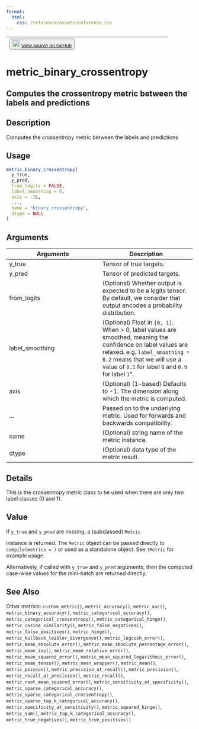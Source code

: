 ```yaml
---
format:
  html:
    css: /reference/assets/reference.css
---
```


| <button class="button"> ![](/reference/assets/GitHub-Mark-32px.png){width="20"} [View source on GitHub](https://github.com/rstudio/keras//blob/main/R/metrics.R#L663) </button> |
|:------------------------------:|:--------------------------------------:|

# metric_binary_crossentropy

## Computes the crossentropy metric between the labels and predictions

## Description
Computes the crossentropy metric between the labels and predictions 


## Usage
```r
metric_binary_crossentropy( 
  y_true, 
  y_pred, 
  from_logits = FALSE, 
  label_smoothing = 0, 
  axis = -1L, 
  ..., 
  name = "binary_crossentropy", 
  dtype = NULL 
) 
```

## Arguments
|Arguments|Description|
|---|---|
| y_true | Tensor of true targets. |
| y_pred | Tensor of predicted targets. |
| from_logits | (Optional) Whether output is expected to be a logits tensor. By default, we consider that output encodes a probability distribution. |
| label_smoothing | (Optional) Float in `[0, 1]`. When > 0, label values are smoothed, meaning the confidence on label values are relaxed. e.g. `label_smoothing = 0.2` means that we will use a value of `0.1` for label `0` and `0.9` for label `1`". |
| axis | (Optional) (1-based) Defaults to -1. The dimension along which the metric is computed. |
| ... | Passed on to the underlying metric. Used for forwards and backwards compatibility. |
| name | (Optional) string name of the metric instance. |
| dtype | (Optional) data type of the metric result. |

## Details
This is the crossentropy metric class to be used when there are only two label classes (0 and 1). 


## Value

If `y_true` and `y_pred` are missing, a (subclassed) `Metric`

instance is returned. The `Metric` object can be passed directly to `compile(metrics = )` or used as a standalone object. See `?Metric` for example usage. 

Alternatively, if called with `y_true` and `y_pred` arguments, then the computed case-wise values for the mini-batch are returned directly. 



## See Also
Other metrics:  `custom_metric()`, `metric_accuracy()`, `metric_auc()`, `metric_binary_accuracy()`, `metric_categorical_accuracy()`, `metric_categorical_crossentropy()`, `metric_categorical_hinge()`, `metric_cosine_similarity()`, `metric_false_negatives()`, `metric_false_positives()`, `metric_hinge()`, `metric_kullback_leibler_divergence()`, `metric_logcosh_error()`, `metric_mean_absolute_error()`, `metric_mean_absolute_percentage_error()`, `metric_mean_iou()`, `metric_mean_relative_error()`, `metric_mean_squared_error()`, `metric_mean_squared_logarithmic_error()`, `metric_mean_tensor()`, `metric_mean_wrapper()`, `metric_mean()`, `metric_poisson()`, `metric_precision_at_recall()`, `metric_precision()`, `metric_recall_at_precision()`, `metric_recall()`, `metric_root_mean_squared_error()`, `metric_sensitivity_at_specificity()`, `metric_sparse_categorical_accuracy()`, `metric_sparse_categorical_crossentropy()`, `metric_sparse_top_k_categorical_accuracy()`, `metric_specificity_at_sensitivity()`, `metric_squared_hinge()`, `metric_sum()`, `metric_top_k_categorical_accuracy()`, `metric_true_negatives()`, `metric_true_positives()`

